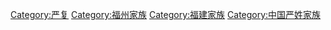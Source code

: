 [[Category:严复|Category:严复]]
[[Category:福州家族|Category:福州家族]]
[[Category:福建家族|Category:福建家族]]
[[Category:中国严姓家族|Category:中国严姓家族]]